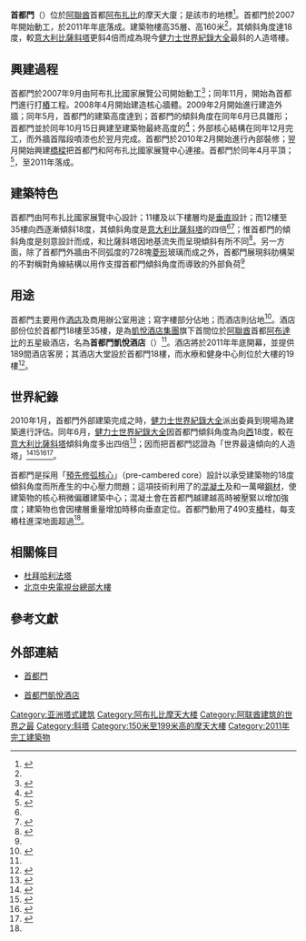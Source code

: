 {{noteTA
|1=zh-hans:阿拉伯联合酋长国;zh-hk:阿拉伯聯合酋長國;zh-tw:阿拉伯聯合大公國;
|2=zh-hans:吉尼斯世界纪录大全;zh-hant:健力士世界紀錄大全;zh-hk:健力士世界紀錄大全;zh-tw:金氏世界紀錄大全;zh-mo:健力士世界紀錄大全;
|3=zh-hans:阿布扎比;zh-hant:阿布達比;zh-hk:阿布扎比;zh-tw:阿布達比;zh-mo:阿布扎比;
}}
{{Infobox Skyscraper
| building_name  = 首都門<br />برج بوابة العاصمة
| image  = Capital Gate.jpg
| image_size         = 200px
| caption = 2012年的首都門
| location = {{UAE}}[[阿布達比|阿布達比]]
| groundbreaking = 2007年9月
| built = 2007年至今
| use = 商用辦公室、[[酒店|酒店]]
| completion_date = 2011年年底
| opening = 
| antenna_spire = 
| roof = {{convert|160|m|ft|link=on}}<ref name="Emporis">{{en}}{{cite web | title=Capital Gate |publisher=Emporis |accessdate=2010年7月2日 |url=http://www.emporis.com/application/?nav=building&lng=3&id=322929 }}</ref>
| top_floor = 
| floor_count = 35<ref name="Emporis" />
| floor_area = {{convert|53100|sqm|sqft|link=on}}
| cost = 
| architect = [[RMJM|杜拜 RMJM]]
| contractor = Al Habtoor 工程企業
| owner = [[阿布扎比國家展覽公司|阿布扎比國家展覽公司]]
| website = {{url|www.capitalgate.ae}}
}}

'''首都門'''（{{lang-ar|'''برج بوابة العاصمة'''}}）位於[[阿拉伯聯合大公國|阿聯酋]]首都[[阿布扎比|阿布扎比]]的摩天大廈；是該市的地標<ref>{{zh-hant}}{{cite web |title=獲世界第一斜塔　"首都門"打敗比薩斜塔 |publisher=[[中天新聞|中天新聞]] |date=2010年6月8日 |accessdate=2010年7月2日 |url=http://video.chinatimes.com/video-cate-cnt.aspx?cid=6&nid=32676 |archive-date=2010年6月12日 |archive-url=https://web.archive.org/web/20100612213700/http://video.chinatimes.com/video-cate-cnt.aspx?cid=6&nid=32676 |dead-url=no }}</ref>。首都門於2007年開始動工，於2011年年底落成。建築物樓高35層、高160米<ref name="Emporis" />，其傾斜角度達18度，較[[意大利|意大利]][[比薩斜塔|比薩斜塔]]更斜4倍而成為現今[[健力士世界紀錄大全|健力士世界紀錄大全]]最斜的人造塔樓。

==興建過程==
首都門於2007年9月由阿布扎比國家展覽公司開始動工<ref name="apple">{{zh-hant}}{{cite news|publisher=[[蘋果日報|蘋果日報]] |date=2010年6月8日 |title=阿布扎比「首都門」膺全球第一斜塔 }}</ref>；同年11月，開始為首都門進行打[[樁|樁]]工程。2008年4月開始建造核心牆體。2009年2月開始進行建造外牆；同年5月，首都門的建築高度達到{{convert|100|m|ft|link=on}}；首都門的傾斜角度在同年6月已具雛形；首都門並於同年10月15日興建至建築物最終高度的{{convert|160|m|ft|link=on}}<ref>{{en}}{{cite web |title=CAPITAL GATE MAKES IT TO THE TOP |publisher=首都門 |date=2009年10月15日 |accessdate=2010年6月30日 |url=http://www.capitalgate.ae/images/pdf/15_Oct_2009.pdf |archive-url=https://web.archive.org/web/20100613100250/http://www.capitalgate.ae/images/pdf/15_Oct_2009.pdf |archive-date=2010年6月13日 |dead-url=yes }}</ref>；外部核心結構在同年12月完工，而外牆首階段噴漆也於翌月完成。首都門於2010年2月開始進行內部裝修；翌月開始興建[[橋樑|橋樑]]把首都門和阿布扎比國家展覽中心連接。首都門於同年4月平頂；<ref>{{en}}{{cite web |title=CONSTRUCTION |publisher=首都門官方網站 |accessdate=2010年6月30日 |url=http://www.capitalgate.ae/construction.php |deadurl=yes |archiveurl=https://web.archive.org/web/20100511003819/http://www.capitalgate.ae/construction.php |archivedate=2010年5月11日 }}</ref>，至2011年落成。

==建築特色==
首都門由阿布扎比國家展覽中心設計；11樓及以下樓層均是[[垂直|垂直]]設計；而12樓至35樓向西逐漸傾斜18度，其傾斜角度是[[意大利|意大利]][[比薩斜塔|比薩斜塔]]的四倍<ref name="apple" /><ref name="GWR">{{en}}{{cite web |script-title=en:ADNEC’s Capital Gate achieves Guinness World Records™ recognition for ‘World’s Furthest Leaning Manmade Tower’ |publisher=健力士世界紀錄大全 |date=2010年6月7日 |accessdate=2010年7月2日 |url=http://community.guinnessworldrecords.com/_ADNECs-Capital-Gate-achieves-Guinness-World-Records-recognition-for-Worlds-Furthest-Leaning-Manmade-Tower/blog/2381779/7691.html |deadurl=yes |archiveurl=https://web.archive.org/web/20100613002954/http://community.guinnessworldrecords.com/_ADNECs-Capital-Gate-achieves-Guinness-World-Records-recognition-for-Worlds-Furthest-Leaning-Manmade-Tower/BLOG/2381779/7691.html |archivedate=2010年6月13日 }}</ref>；惟首都門的傾斜角度是刻意設計而成，和比薩斜塔因地基流失而呈現傾斜有所不同<ref>{{zh-hant}}{{cite news|publisher=[[東方日報|東方日報]] |date=2010年6月7日 |title=阿布扎比首都門成全球最斜人工塔 }}</ref>。另一方面，除了首都門外牆由不同弧度的728塊[[菱形|菱形]]玻璃而成之外，首都門展現斜肋構架的不對稱對角線結構以用作支撐首都門傾斜角度而導致的外部負荷<ref name="apple" />

==用途==
首都門主要用作[[酒店|酒店]]及商用辦公室用途；寫字樓部分佔地{{convert|20900|sqm|sqft|link=on}}；而酒店則佔地{{convert|25050|sqm|sqft|link=on}}<ref>{{en}}{{cite web |title=FACT FILE |publisher=首都門 |accessdate=2010年7月2日 |url=http://www.capitalgate.ae/factfile.php |deadurl=yes |archiveurl=https://web.archive.org/web/20100602005409/http://www.capitalgate.ae/factfile.php |archivedate=2010年6月2日 }}</ref>。酒店部份位於首都門18樓至35樓，是為[[凱悅酒店集團|凱悅酒店集團]]旗下首間位於[[阿拉伯聯合大公國|阿聯酋]]首都[[阿布達比|阿布達比]]的五星級酒店，名為'''首都門凱悅酒店'''（{{lang-en|Hyatt Capital Gate}}）<ref name="GWR" />。酒店將於2011年年底開幕，並提供189間酒店客房；其酒店大堂設於首都門18樓，而水療和健身中心則位於大樓的19樓<ref>{{en}}{{cite web |title=5-star hotel, Hyatt at Capital Centre |publisher=首都門 |accessdate=2010年7月2日 |url=http://www.capitalgate.ae/hotel.php |deadurl=yes |archiveurl=https://web.archive.org/web/20100601144004/http://www.capitalgate.ae/hotel.php |archivedate=2010年6月1日 }}</ref>。

==世界紀錄==
2010年1月，首都門外部建築完成之時，[[健力士世界紀錄大全|健力士世界紀錄大全]]派出委員到現場為建築進行評估。同年6月，[[健力士世界紀錄大全|健力士世界紀錄大全]]因首都門傾斜角度為向[[西|西]]18度，較在[[意大利|意大利]][[比薩斜塔|比薩斜塔]]傾斜角度多出四倍<ref>{{en}}{{cite web |title=Capital Gate |publisher=阿布扎比國家展覽公司 |accessdate=2010年7月2日 |url=http://www.adnec.ae/group/capital-gate.php |archive-date=2010年6月11日 |archive-url=https://web.archive.org/web/20100611022212/http://www.adnec.ae/group/capital-gate.php |dead-url=no }}</ref>；因而把首都門認證為「世界最遠傾向的人造塔」<ref>{{zh-hant}}{{cite news |publisher=MSN 新聞頻道 |date=2010年6月7日 |accessdate=2010年7月2日 |title=比薩斜塔輸了！　阿布達比「首都門」全球最斜 |url=http://news.msn.com.tw/news1733533.aspx |archive-url=https://web.archive.org/web/20100611010314/http://news.msn.com.tw/news1733533.aspx |archive-date=2010年6月11日 |dead-url=yes }}</ref><ref>{{en}}{{cite web |title=ADNEC's Capital Gate achieves Guinness record for <nowiki>‘World’s</nowiki> Furthest Leaning Manmade Tower |publisher=ADNEC |date=2010年6月5日 |accessdate=2010年7月2日 |url=http://www.capitalgate.ae/images/pdf/guinness_record_english.pdf |deadurl=yes |archiveurl=https://web.archive.org/web/20100704222530/http://www.capitalgate.ae/images/pdf/guinness_record_english.pdf |archivedate=2010年7月4日 }}</ref><ref>{{en}}{{cite web|title=Capital Gate Tower in Abu Dhabi certified world's furthest leaning manmade tower |url=http://www.worldinteriordesignnetwork.com/news/capital_gate_tower_in_abu_dhabi_certified_worlds_furthest_leaning_manmade_tower_100607/ |publisher=World Interior Design Network |date=2010年6月7日 |accessdate=2010年7月2日 |deadurl=yes |archiveurl=https://web.archive.org/web/20100611072956/http://www.worldinteriordesignnetwork.com/news/capital_gate_tower_in_abu_dhabi_certified_worlds_furthest_leaning_manmade_tower_100607/ |archivedate=2010年6月11日 }}</ref><ref>{{en}}{{cite web |author=Mail Foreign Service |url=http://www.dailymail.co.uk/news/worldnews/article-1285590/Abu-Dhabis-Capital-Gate-leans-nearly-times-Tower-Pisa-claim-world-record.html |title=Abu Dhabi's Capital Gate 'leans nearly five times more' than Tower of Pisa to claim world record |publisher=Mail Online |date=2010年6月10日 |accessdate=2010年7月2日 |archive-date=2010年6月13日 |archive-url=https://web.archive.org/web/20100613122648/http://www.dailymail.co.uk/news/worldnews/article-1285590/Abu-Dhabis-Capital-Gate-leans-nearly-times-Tower-Pisa-claim-world-record.html |dead-url=no }}</ref>。

首都門是採用「[[預先修弧核心|預先修弧核心]]」（pre-cambered core）設計以承受建築物的18度傾斜角度而所產生的中心壓力問題；這項技術利用了{{convert|15000|sqm|sqft|link=on}}的[[混凝土|混凝土]]及和一萬噸[[鋼材|鋼材]]，使建築物的核心稍微偏離建築中心；混凝土會在首都門越建越高時被壓緊以增加強度；建築物也會因樓層重量增加時移向垂直定位。首都門動用了490支[[樁|樁]]柱，每支樁柱進深地面超過{{convert|30|m|ft|link=on}}<ref name="GWR" />。

==相關條目==
* [[杜拜|杜拜]][[哈利法塔|哈利法塔]]
* [[北京|北京]][[中央電視台總部大樓|中央電視台總部大樓]]

==參考文獻==
<div class="references-small">
<references></references>
</div>

== 外部連結 ==
* {{en}} [https://web.archive.org/web/20160112103812/http://www.capitalgate.ae/ 首都門]
* {{en}} [http://abudhabi.capitalcentre.hyatt.com 首都門凱悅酒店]

{{coord|24.418611|54.434722|type:landmark_region:AE-AZ|display=title}}

[[Category:亚洲塔式建筑|Category:亚洲塔式建筑]]
[[Category:阿布扎比摩天大楼|Category:阿布扎比摩天大楼]]
[[Category:阿联酋建筑的世界之最|Category:阿联酋建筑的世界之最]]
[[Category:斜塔|Category:斜塔]]
[[Category:150米至199米高的摩天大樓|Category:150米至199米高的摩天大樓]]
[[Category:2011年完工建築物|Category:2011年完工建築物]]